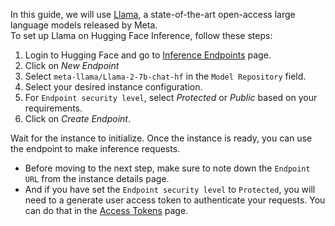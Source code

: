 In this guide, we will use [Llama](https://huggingface.co/blog/llama2), a state-of-the-art open-access large
language models released by Meta.<br />
To set up Llama on Hugging Face Inference, follow these steps:

1. Login to Hugging Face and go to [Inference Endpoints](https://ui.endpoints.huggingface.co/) page.
2. Click on _New Endpoint_
3. Select `meta-llama/Llama-2-7b-chat-hf` in the `Model Repository` field.
4. Select your desired instance configuration.
5. For `Endpoint security level`, select _Protected_ or _Public_ based on your requirements.
6. Click on _Create Endpoint_.

Wait for the instance to initialize. Once the instance is ready, you can use the endpoint to make inference requests.

* Before moving to the next step, make sure to note down the `Endpoint URL` from the instance details page.
* And if you have set the `Endpoint security level` to `Protected`, you will need to a generate user access token to
authenticate your requests. You can do that in the [Access Tokens](https://huggingface.co/settings/tokens) page.
